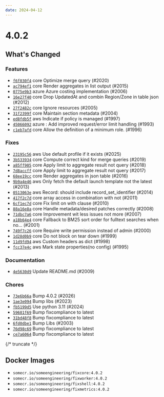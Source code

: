 ```yaml
---
date: 2024-04-12
---
```


# 4.0.2

## What's Changed

### Features

- [`f6f030f4`](https://github.com/someengineering/fixinventory/commit/f6f030f4) <span class="badge badge--secondary">core</span> Optimize merge query (#2020)
- [`ac794ef1`](https://github.com/someengineering/fixinventory/commit/ac794ef1) <span class="badge badge--secondary">core</span> Render aggregates in list output (#2015)
- [`0775e9b3`](https://github.com/someengineering/fixinventory/commit/0775e9b3) <span class="badge badge--secondary">azure</span> Azure costing implementation (#2006)
- [`16e27f40`](https://github.com/someengineering/fixinventory/commit/16e27f40) <span class="badge badge--secondary">core</span> Drop UpdatedAt and combin Region/Zone in table json (#2012)
- [`27f2482c`](https://github.com/someengineering/fixinventory/commit/27f2482c) <span class="badge badge--secondary">core</span> Ignore resources (#2005)
- [`31f2399f`](https://github.com/someengineering/fixinventory/commit/31f2399f) <span class="badge badge--secondary">core</span> Maintain section metadata (#2004)
- [`ed8fdb5f`](https://github.com/someengineering/fixinventory/commit/ed8fdb5f) <span class="badge badge--secondary">aws</span> Indicate if policy is managed (#1997)
- [`45066092`](https://github.com/someengineering/fixinventory/commit/45066092) <span class="badge badge--secondary">azure</span> : Add improved request/error limit handling (#1993)
- [`c1eb7afd`](https://github.com/someengineering/fixinventory/commit/c1eb7afd) <span class="badge badge--secondary">core</span> Allow the definition of a minimum role. (#1996)

### Fixes

- [`23195c56`](https://github.com/someengineering/fixinventory/commit/23195c56) <span class="badge badge--secondary">aws</span> Use default profile if it exists (#2025)
- [`3b533934`](https://github.com/someengineering/fixinventory/commit/3b533934) <span class="badge badge--secondary">core</span> Compute correct kind for merge queries (#2019)
- [`a85ff905`](https://github.com/someengineering/fixinventory/commit/a85ff905) <span class="badge badge--secondary">core</span> Apply limit to aggregate result not query (#2018)
- [`7d8accff`](https://github.com/someengineering/fixinventory/commit/7d8accff) <span class="badge badge--secondary">core</span> Apply limit to aggregate result not query (#2017)
- [`68ee19cc`](https://github.com/someengineering/fixinventory/commit/68ee19cc) <span class="badge badge--secondary">core</span> Render aggregates in json table (#2016)
- [`9b9a4e46`](https://github.com/someengineering/fixinventory/commit/9b9a4e46) <span class="badge badge--secondary">aws</span> Only fetch the default launch template not the latest (#2013)
- [`0513063e`](https://github.com/someengineering/fixinventory/commit/0513063e) <span class="badge badge--secondary">aws</span> Record: should include record_set_identifier (#2014)
- [`417f2c7d`](https://github.com/someengineering/fixinventory/commit/417f2c7d) <span class="badge badge--secondary">core</span> array access in combination with not (#2011)
- [`6cf1ec7d`](https://github.com/someengineering/fixinventory/commit/6cf1ec7d) <span class="badge badge--secondary">core</span> Fix limit on with clause (#2010)
- [`88a16e8a`](https://github.com/someengineering/fixinventory/commit/88a16e8a) <span class="badge badge--secondary">core</span> Handle metadata/desired patches correctly (#2008)
- [`71dbc7a6`](https://github.com/someengineering/fixinventory/commit/71dbc7a6) <span class="badge badge--secondary">core</span> Improvement wit less issues not more (#2007)
- [`a18b64e4`](https://github.com/someengineering/fixinventory/commit/a18b64e4) <span class="badge badge--secondary">core</span> Fallback to BM25 sort order for fulltext searches when no… (#2001)
- [`749f7c26`](https://github.com/someengineering/fixinventory/commit/749f7c26) <span class="badge badge--secondary">core</span> Require write permission instead of admin (#2000)
- [`1d28d0b9`](https://github.com/someengineering/fixinventory/commit/1d28d0b9) <span class="badge badge--secondary">core</span> Do not block on tear down (#1999)
- [`11d9fd94`](https://github.com/someengineering/fixinventory/commit/11d9fd94) <span class="badge badge--secondary">aws</span> Custom headers as dict (#1998)
- [`fcc37e4c`](https://github.com/someengineering/fixinventory/commit/fcc37e4c) <span class="badge badge--secondary">aws</span> Mark state properties(no config) (#1995)

### Documentation

- [`4e5630d9`](https://github.com/someengineering/fixinventory/commit/4e5630d9) Update README.md (#2009)

### Chores

- [`73e6b66a`](https://github.com/someengineering/fixinventory/commit/73e6b66a) Bump 4.0.2 (#2026)
- [`1ae3e094`](https://github.com/someengineering/fixinventory/commit/1ae3e094) Bump libs (#2023)
- [`fb5199d5`](https://github.com/someengineering/fixinventory/commit/fb5199d5) Use python 3.11 (#2024)
- [`59681f69`](https://github.com/someengineering/fixinventory/commit/59681f69) Bump fixcompliance to latest
- [`31bd48f8`](https://github.com/someengineering/fixinventory/commit/31bd48f8) Bump fixcompliance to latest
- [`6fd0dbe1`](https://github.com/someengineering/fixinventory/commit/6fd0dbe1) Bump Libs (#2003)
- [`76d98c69`](https://github.com/someengineering/fixinventory/commit/76d98c69) Bump fixcompliance to latest
- [`ce7a6064`](https://github.com/someengineering/fixinventory/commit/ce7a6064) Bump fixcompliance to latest

{/* truncate */}

## Docker Images

- `somecr.io/someengineering/fixcore:4.0.2`
- `somecr.io/someengineering/fixworker:4.0.2`
- `somecr.io/someengineering/fixshell:4.0.2`
- `somecr.io/someengineering/fixmetrics:4.0.2`
